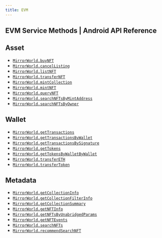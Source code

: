 ```yaml
---
title: EVM
---
```


## EVM Service Methods | Android API Reference

## Asset
- [`MirrorWorld.buyNFT`](/api-reference/android/evm/asset/buyNFT)
- [`MirrorWorld.cancelListing`](/api-reference/android/evm/asset/cancelListing)
- [`MirrorWorld.listNFT`](/api-reference/android/evm/asset/listNFT)
- [`MirrorWorld.transferNFT`](/api-reference/android/evm/asset/transferNFT)
- [`MirrorWorld.mintCollection`](/api-reference/android/evm/asset/mintCollection)
- [`MirrorWorld.mintNFT`](/api-reference/android/evm/asset/mintNFT)
- [`MirrorWorld.queryNFT`](/api-reference/android/evm/asset/queryNFT)
- [`MirrorWorld.searchNFTsByMintAddress`](/api-reference/android/evm/asset/searchNFTsByMintAddress)
- [`MirrorWorld.searchNFTsByOwner`](/api-reference/android/evm/asset/searchNFTsByOwner)

## Wallet
- [`MirrorWorld.getTransactions`](/api-reference/android/evm/wallet/getTransactions)
- [`MirrorWorld.getTransactionsByWallet`](/api-reference/android/evm/wallet/getTransactionsByWallet)
- [`MirrorWorld.getTransactionsBySignature`](/api-reference/android/evm/wallet/getTransactionsBySignature)
- [`MirrorWorld.getTokens`](/api-reference/android/evm/wallet/getTokens)
- [`MirrorWorld.getTokensByWalletByWallet`](/api-reference/android/evm/wallet/getTokensByWalletByWallet)
- [`MirrorWorld.transferETH`](/api-reference/android/evm/wallet/transferETH)
- [`MirrorWorld.transferToken`](/api-reference/android/evm/wallet/transferToken)

## Metadata
- [`MirrorWorld.getCollectionInfo`](/api-reference/android/android/metadata/getCollectionInfo)
- [`MirrorWorld.getCollectionFilterInfo`](/api-reference/android/android/metadata/getCollectionFilterInfo)
- [`MirrorWorld.getCollectionSummary`](/api-reference/android/android/metadata/getCollectionSummary)
- [`MirrorWorld.getNFTInfo`](/api-reference/android/android/metadata/getNFTInfo)
- [`MirrorWorld.getNFTsByUnabridgedParams`](/api-reference/android/android/metadata/getNFTsByUnabridgedParams)
- [`MirrorWorld.getNFTEvents`](/api-reference/android/android/metadata/getNFTEvents)
- [`MirrorWorld.searchNFTs`](/api-reference/android/android/metadata/searchNFTs)
- [`MirrorWorld.recommendSearchNFT`](/api-reference/android/android/metadata/recommendSearchNFT)
